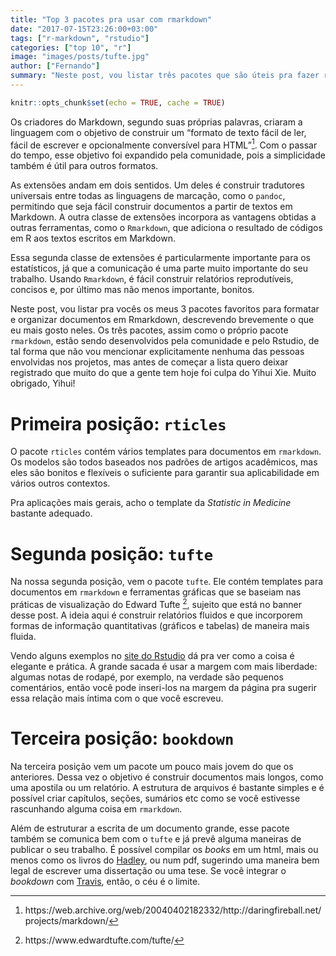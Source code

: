 ```yaml
---
title: "Top 3 pacotes pra usar com rmarkdown"
date: "2017-07-15T23:26:00+03:00"
tags: ["r-markdown", "rstudio"]
categories: ["top 10", "r"]
image: "images/posts/tufte.jpg"
author: ["Fernando"]
summary: "Neste post, vou listar três pacotes que são úteis pra fazer relatórios bonitos em Rmarkdown."
---
```


```r
knitr::opts_chunk$set(echo = TRUE, cache = TRUE)
```


Os criadores do Markdown, segundo suas próprias palavras, criaram a linguagem com o objetivo de construir um "formato de texto fácil de ler, fácil de escrever e opcionalmente conversível para HTML"[^criacao_rmd]. Com o passar do tempo, esse objetivo foi expandido pela comunidade, pois a simplicidade também é útil para outros formatos.

As extensões andam em dois sentidos. Um deles é construir tradutores universais entre todas as linguagens de marcação, como o `pandoc`, permitindo que seja fácil construir documentos a partir de textos em Markdown. A outra classe de extensões incorpora as vantagens obtidas a outras ferramentas, como o `Rmarkdown`, que adiciona o resultado de códigos em R aos textos escritos em Markdown. 

Essa segunda classe de extensões é particularmente importante para os estatísticos, já que a comunicação é uma parte muito importante do seu trabalho. Usando `Rmarkdown`, é fácil construir relatórios reprodutíveis, concisos e, por último mas não menos importante, bonitos. 

Neste post, vou listar pra vocês os meus 3 pacotes favoritos para formatar e organizar documentos em Rmarkdown, descrevendo brevemente o que eu mais gosto neles. Os três pacotes, assim como o próprio pacote `rmarkdown`, estão sendo desenvolvidos pela comunidade e pelo Rstudio, de tal forma que não vou mencionar explicitamente nenhuma das pessoas envolvidas nos projetos, mas antes de começar a lista quero deixar registrado que muito do que a gente tem hoje foi culpa do Yihui Xie. Muito obrigado, Yihui! 

# Primeira posição: `rticles`

O pacote `rticles` contém vários templates para documentos em `rmarkdown`. Os modelos são todos baseados nos padrões de artigos acadêmicos, mas eles são bonitos e flexíveis o suficiente para garantir sua aplicabilidade em vários outros contextos.

Pra aplicações mais gerais, acho o template da _Statistic in Medicine_ bastante adequado.

# Segunda posição: `tufte`

Na nossa segunda posição, vem o pacote `tufte`. Ele contém templates para documentos em `rmarkdown` e ferramentas gráficas que se baseiam nas práticas de visualização do Edward Tufte [^tufte], sujeito que está no banner desse post. A ideia aqui é construir relatórios fluidos e que incorporem formas de informação quantitativas (gráficos e tabelas) de maneira mais fluida.

Vendo alguns exemplos no [site do Rstudio](http://rmarkdown.rstudio.com/tufte_handout_format.html) dá pra ver como a coisa é elegante e prática. A grande sacada é usar a margem com mais liberdade: algumas notas de rodapé, por exemplo, na verdade são pequenos comentários, então você pode inseri-los na margem da página pra sugerir essa relação mais íntima com o que você escreveu. 

[^tufte]: https://www.edwardtufte.com/tufte/

# Terceira posição: `bookdown`

Na terceira posição vem um pacote um pouco mais jovem do que os anteriores. Dessa vez o objetivo é construir documentos mais longos, como uma apostila ou um relatório. A estrutura de arquivos é bastante simples e é possível criar capítulos, seções, sumários etc como se você estivesse rascunhando alguma coisa em `rmarkdown`. 

Além de estruturar a escrita de um documento grande, esse pacote também se comunica bem com o `tufte` e já prevê alguma maneiras de publicar o seu trabalho. É possível compilar os _books_ em um html, mais ou menos como os livros do [Hadley](http://rmarkdown.rstudio.com/tufte_handout_format.html), ou num pdf, sugerindo uma maneira bem legal de escrever uma dissertação ou uma tese. Se você integrar o _bookdown_ com [Travis](https://travis-ci.org/), então, o céu é o limite.

[^criacao_rmd]: https://web.archive.org/web/20040402182332/http://daringfireball.net/projects/markdown/
